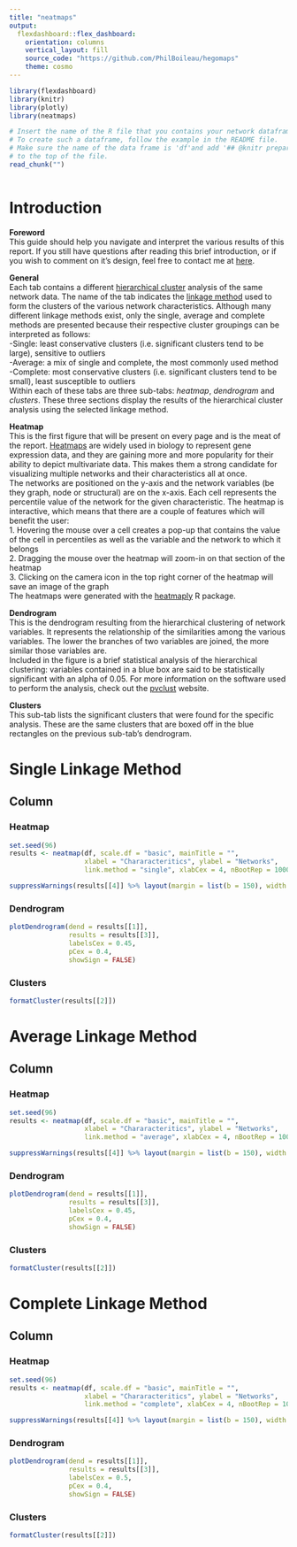 ---
title: "neatmaps"
output: 
  flexdashboard::flex_dashboard:
    orientation: columns
    vertical_layout: fill
    source_code: "https://github.com/PhilBoileau/hegomaps"
    theme: cosmo
---

```{r setup, include=FALSE}
library(flexdashboard)
library(knitr)
library(plotly)
library(neatmaps)

# Insert the name of the R file that you contains your network dataframe here.
# To create such a dataframe, follow the example in the README file.
# Make sure the name of the data frame is 'df'and add '## @knitr prepareData' 
# to the top of the file.
read_chunk("")
```
```{r prepareData}
```

Introduction
======================================================================
  
**Foreword**  
This guide should help you navigate and interpret the various results of this report. If you still have questions after reading this brief introduction, or if you wish to comment on it's design, feel free to contact me at [here](mailto:pboileau.swim@gmail.com).  
  
**General**  
Each tab contains a different [hierarchical cluster](https://en.wikipedia.org/wiki/Hierarchical_clustering) analysis of the same network data. The name of the tab indicates the [linkage method](https://en.wikipedia.org/wiki/Hierarchical_clustering#Linkage_criteria) used to form the clusters of the various network characteristics. Although many different linkage methods exist, only the single, average and complete methods are presented because their respective cluster groupings can be interpreted as follows:  
-Single: least conservative clusters (i.e. significant clusters tend to be large), sensitive to outliers  
-Average: a mix of single and complete, the most commonly used method  
-Complete: most conservative clusters (i.e. significant clusters tend to be small), least susceptible to outliers  
Within each of these tabs are three sub-tabs: *heatmap*, *dendrogram* and *clusters*. These three sections display the results of the hierarchical cluster analysis using the selected linkage method.
  
**Heatmap**  
This is the first figure that will be present on every page and is the meat of the report. [Heatmaps](http://www.nature.com/nmeth/journal/v9/n3/full/nmeth.1902.html) are widely used in biology to represent gene expression data, and they are gaining more and more popularity for their ability to depict multivariate data. This makes them a strong candidate for visualizing multiple networks and their characteristics all at once.  
The networks are positioned on the y-axis and the network variables (be they graph, node or structural) are on the x-axis. Each cell represents the percentile value of the network for the given characteristic. The heatmap is interactive, which means that there are a couple of features which will benefit the user:  
 1.	Hovering the mouse over a cell creates a pop-up that contains the value of the cell in percentiles as well as the variable and the network to which it belongs   
 2.	Dragging the mouse over the heatmap will zoom-in on that section of the heatmap    
 3.	Clicking on the camera icon in the top right corner of the heatmap will save an image of the graph  
The heatmaps were generated with the [heatmaply](https://cran.rstudio.com/web/packages/heatmaply/vignettes/heatmaply.html) R package.   
  
**Dendrogram**  
This is the dendrogram resulting from the hierarchical clustering of network variables. It represents the relationship of the similarities among the various variables. The lower the branches of two variables are joined, the more similar those variables are.  
Included in the figure is a brief statistical analysis of the hierarchical clustering: variables contained in a blue box are said to be statistically significant with an alpha of 0.05. For more information on the software used to perform the analysis, check out the [pvclust](http://stat.sys.i.kyoto-u.ac.jp/prog/pvclust/) website.  
  
**Clusters**  
This sub-tab lists the significant clusters that were found for the specific analysis. These are the same clusters that are boxed off in the blue rectangles on the previous sub-tab's dendrogram.  


Single Linkage Method
======================================================================

Column {.tabset}
-----------------------------------------------------------------------

### Heatmap

```{r include=FALSE}
set.seed(96)
results <- neatmap(df, scale.df = "basic", mainTitle = "",
                   xlabel = "Chararacteritics", ylabel = "Networks",
                   link.method = "single", xlabCex = 4, nBootRep = 1000)
```
<div align="center">
```{r echo=FALSE}
suppressWarnings(results[[4]] %>% layout(margin = list(b = 150), width = 800, height = 650))
```
</div>

### Dendrogram

```{r}
plotDendrogram(dend = results[[1]],
               results = results[[3]],
               labelsCex = 0.45,
               pCex = 0.4,
               showSign = FALSE)
```

### Clusters

```{r}
formatCluster(results[[2]])
```


Average Linkage Method
======================================================================

Column {.tabset}
-----------------------------------------------------------------------

### Heatmap

```{r include=FALSE}
set.seed(96)
results <- neatmap(df, scale.df = "basic", mainTitle = "",
                   xlabel = "Chararacteritics", ylabel = "Networks",
                   link.method = "average", xlabCex = 4, nBootRep = 1000)
```
<div align="center">
```{r echo=FALSE}
suppressWarnings(results[[4]] %>% layout(margin = list(b = 150), width = 800, height = 650))
```
</div>

### Dendrogram

```{r}
plotDendrogram(dend = results[[1]],
               results = results[[3]],
               labelsCex = 0.45,
               pCex = 0.4,
               showSign = FALSE)
```

### Clusters

```{r}
formatCluster(results[[2]])
```

Complete Linkage Method
======================================================================

Column {.tabset}
-----------------------------------------------------------------------

### Heatmap

```{r include=FALSE}
set.seed(96)
results <- neatmap(df, scale.df = "basic", mainTitle = "",
                   xlabel = "Chararacteritics", ylabel = "Networks",
                   link.method = "complete", xlabCex = 4, nBootRep = 1000)
```
<div align="center">
```{r echo=FALSE}
suppressWarnings(results[[4]] %>% layout(margin = list(b = 150), width = 800, height = 650))
```
</div>

### Dendrogram

```{r}
plotDendrogram(dend = results[[1]],
               results = results[[3]],
               labelsCex = 0.5,
               pCex = 0.4,
               showSign = FALSE)
```

### Clusters

```{r}
formatCluster(results[[2]])
```

